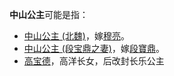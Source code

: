 '''中山公主'''可能是指：
*[[中山公主_(北魏)|中山公主 (北魏)]]，嫁[[穆亮|穆亮]]。
*[[中山公主_(段宝鼎之妻)|中山公主 (段宝鼎之妻)]]，嫁[[段寶鼎|段寶鼎]]。
*[[高宝德|高宝德]]，高洋长女，后改封长乐公主


{{Disambig|Cat=公主封号消歧义}}
